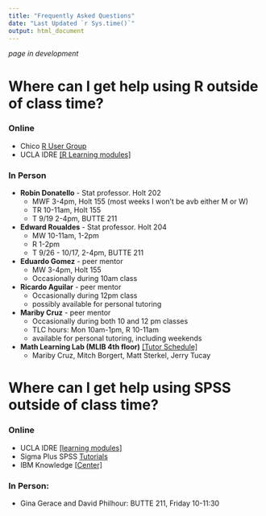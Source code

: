 ```yaml
---
title: "Frequently Asked Questions"
date: "Last Updated `r Sys.time()`"
output: html_document
---
```


_page in development_

# Where can I get help using R outside of class time? 

### Online
* Chico [R User Group](https://groups.google.com/forum/#!forum/chico-rug)
* UCLA IDRE [[R Learning modules]](https://stats.idre.ucla.edu/r/modules/)

### In Person
* **Robin Donatello** - Stat professor. Holt 202
    - MWF 3-4pm, Holt 155 (most weeks I won't be avb either M or W)
    - TR 10-11am, Holt 155
    - T 9/19 2-4pm, BUTTE 211
* **Edward Roualdes** - Stat professor. Holt 204
    - MW 10-11am, 1-2pm
    - R 1-2pm
    - T 9/26 - 10/17, 2-4pm, BUTTE 211
* **Eduardo Gomez** - peer mentor
    - MW 3-4pm, Holt 155
    - Occasionally during 10am class
* **Ricardo Aguilar** - peer mentor
    - Occasionally during 12pm class
    - possibly available for personal tutoring
* **Mariby Cruz** - peer mentor
    - Occasionally during both 10 and 12 pm classes 
    - TLC hours: Mon 10am-1pm, R 10-11am
    - available for personal tutoring, including weekends
* **Math Learning Lab (MLIB 4th floor)** [[Tutor Schedule]](https://docs.google.com/spreadsheets/d/1xNQMfxpnIiS5bUCS9jB2_EE1Sc4C06JRaw6jyEO3nVE/edit#gid=0)
    - Mariby Cruz, Mitch Borgert, Matt Sterkel, Jerry Tucay


# Where can I get help using SPSS outside of class time? 

### Online
* UCLA IDRE [[learning modules]](https://stats.idre.ucla.edu/spss/modules/)
* Sigma Plus SPSS [Tutorials](https://www.spss-tutorials.com/basics/)
* IBM Knowledge [[Center]](https://www.ibm.com/support/knowledgecenter/en/SSLVMB_24.0.0/statistics_spsstut_project_ddita-gentopic1.html)

### In Person: 
* Gina Gerace and David Philhour: BUTTE 211, Friday 10-11:30


